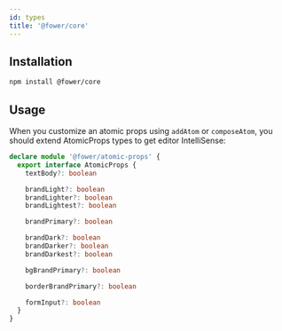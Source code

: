 ```yaml
---
id: types
title: '@fower/core'
---
```


## Installation

```bash npm2yarn
npm install @fower/core
```

## Usage

When you customize an atomic props using `addAtom` or `composeAtom`,
you should extend AtomicProps types to get editor IntelliSense:

```ts
declare module '@fower/atomic-props' {
  export interface AtomicProps {
    textBody?: boolean

    brandLight?: boolean
    brandLighter?: boolean
    brandLightest?: boolean

    brandPrimary?: boolean

    brandDark?: boolean
    brandDarker?: boolean
    brandDarkest?: boolean

    bgBrandPrimary?: boolean

    borderBrandPrimary?: boolean

    formInput?: boolean
  }
}
```
